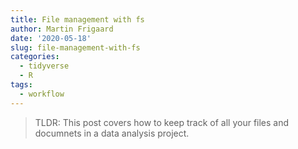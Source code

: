 ```yaml
---
title: File management with fs
author: Martin Frigaard
date: '2020-05-18'
slug: file-management-with-fs
categories:
  - tidyverse
  - R
tags:
  - workflow
---
```


> TLDR: This post covers how to keep track of all your files and documnets in a data analysis project. 